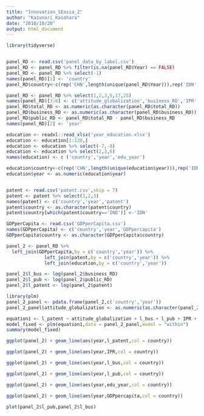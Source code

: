```yaml
---
title: "Innovation_SEasia_2"
author: "Kazunori_Kasahara"
date: "2018/10/20"
output: html_document
---
```


```r
library(tidyverse)
```

```r

```


```r
panel_RD <- read.csv('panel_data_by_label.csv')
panel_RD <- panel_RD %>% filter(is.na(panel_RD$Year) == FALSE)
panel_RD <- panel_RD %>% select(-1)
names(panel_RD)[1] <- 'country'
panel_RD$country<-c(rep('CHN',length(unique(panel_RD$Year))),rep('IDN',length(unique(panel_RD$Year))),rep('KOR',length(unique(panel_RD$Year))),rep('MYS',length(unique(panel_RD$Year))),rep('THA',length(unique(panel_RD$Year))))

panel_RD <- panel_RD %>% select(1,2,3,5,17,25)
names(panel_RD)[3:6] <- c('attitude_globalization','business_RD','IPR','total_RD')
panel_RD$total_RD <- as.numeric(as.character(panel_RD$total_RD))
panel_RD$business_RD <- as.numeric(as.character(panel_RD$business_RD))
panel_RD$public_RD <- panel_RD$total_RD - panel_RD$business_RD
names(panel_RD)[2] <- 'year'

education <- readxl::read_xlsx('year_education.xlsx')
education <- education[1:120,]
education <- education %>% select(-7,-8)
education <- education %>% select(2,3,6)
names(education) <- c ('country','year','edu_year') 

education$country<-c(rep('CHN',length(unique(education$year))),rep('IDN',length(unique(education$year))),rep('KOR',length(unique(education$year))),rep('MYS',length(unique(education$year))),rep('THA',length(unique(education$year))))
education$year <- as.numeric(education$year)


patent <- read.csv('patent.csv',skip = 7)
patent <- patent %>% select(1,2,3)
names(patent) <- c('country','year','patent')
patent$country <- as.character(patent$country)
patent$country[which(patent$country=='IND')] <-'IDN'

GDPperCapita <- read.csv('GDPperCapita.csv')
names(GDPperCapita) <- c('country','year','GDPpercapita')
GDPperCapita$country <- as.character(GDPperCapita$country)

panel_2 <- panel_RD %>% 
  left_join(GDPperCapita,by = c('country','year')) %>%
              left_join(patent,by = c('country','year')) %>%
              left_join(education,by = c('country','year'))

```


```r
panel_2$l_bus <- log(panel_2$business_RD)
panel_2$l_pub <- log(panel_2$public_RD)
panel_2$l_patent <- log(panel_2$patent)

```

```r
library(plm)
panel_2_panel <- pdata.frame(panel_2,c('country','year'))
panel_2_panel$attitude_globalization <- as.numeric(as.character(panel_2_panel$attitude_globalization))

equation1 <- l_patent ~ attitude_globalization + l_bus + l_pub + IPR + GDPpercapita + edu_year
model_fixed <- plm(equation1,data = panel_2_panel,model = "within")
summary(model_fixed)

```




```r
ggplot(panel_2) + geom_line(aes(year,l_patent,col = country)) 
```





```r
ggplot(panel_2) + geom_line(aes(year,IPR,col = country))
```

```r
ggplot(panel_2) + geom_line(aes(year,l_bus,col = country))
```

```r
ggplot(panel_2) + geom_line(aes(year,l_pub,col = country))
```

```r
ggplot(panel_2) + geom_line(aes(year,edu_year,col = country))
```

```r
ggplot(panel_2) + geom_line(aes(year,GDPpercapita,col = country))
```
```r
plot(panel_2$l_pub,panel_2$l_bus)
```




